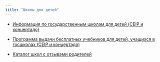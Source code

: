 ```yaml
---
title: "Школы для детей"
---
```


<Icon name="open-book"  size="2rem" />


- [Информация по государственным школам для детей (CEIP и концертадо)](https://www.comunidad.madrid/servicios/educacion/solicita-tu-admision-educacion-infantil-obligatoria-bachillerato)

- [Программа выдачи бесплатных учебников для детей, учащихся в госшколах (CEIP и концертадо)](https://www.comunidad.madrid/servicios/educacion/programa-accede)

- [Каталог школ с отзывами родителей](https://www.micole.net/buscador?filtros=madrid-madrid)
